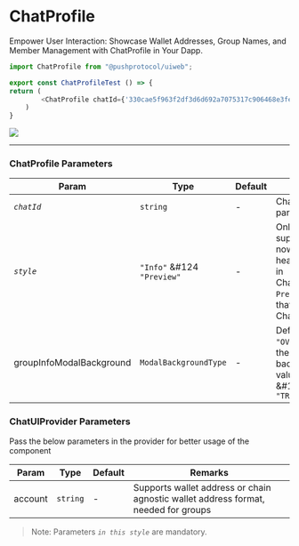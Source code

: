 # ChatProfile

Empower User Interaction: Showcase Wallet Addresses, Group Names, and Member Management with ChatProfile in Your Dapp.

<head>
  <title>UiWeb - ChatProfile</title>
</head>



<Tabs className="codetabs" groupId="code-examples">
<TabItem value="react" attributes={{className: "codetab react"}} default>


```typescript
import ChatProfile from "@pushprotocol/uiweb";

export const ChatProfileTest () => { 
return (
		<ChatProfile chatId={'330cae5f963f2df3d6d692a7075317c906468e3fe60bfb8280a7e125208939e1'} style='Info' />
	)
}
```

<ModalContainer>
  <img src={require("/static/assets/docs/articles/uiweb/chatprofile.png").default} />
</ModalContainer>

</TabItem>
</Tabs>

---

### ChatProfile Parameters

| Param         | Type            | Default | Remarks |
| ------------- | --------------- | ------- | -------- |
| _`chatId`_        | `string`         | -       | Chat id for a particular chat|
| _`style`_        | `"Info"` &#124 `"Preview"`         | -       | Only have Info support as of now,`Info` is the header that’s visible in ChatViewComponent, `Preview` is the one that's visible in ChatListComponent|
| groupInfoModalBackground       | `ModalBackgroundType`         | -       | Default value is `"OVERLAY"`, decides the group info modal background, possible values are `"OVERLAY"` &#124 `"BLUR"` &#124 `"TRANSPARENT"`|


### ChatUIProvider Parameters
Pass the below parameters in the provider for better usage of the component

| Param         | Type            | Default | Remarks |
| ------------- | --------------- | ------- | -------- |
| account     | `string`         | -       | Supports wallet address or chain agnostic wallet address format, needed for groups|

> Note: Parameters _`in this style`_ are mandatory.